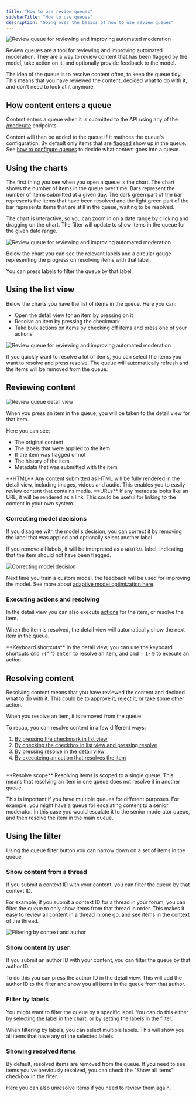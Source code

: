```yaml
---
title: "How to use review queues"
sidebarTitle: "How to use queues"
description: "Going over the basics of how to use review queues"
---
```


<Frame>
  <img
    className="block "
    src="/images/content-queue.png"
    alt="Review queue for reviewing and improving automated moderation"
  />
</Frame>

Review queues are a tool for reviewing and improving automated moderation. They are a way to review content that has been flagged by the model, take action on it, and optionally provide feedback to the model.

The idea of the queue is to resolve content often, to keep the queue tidy. This means that you have reviewed the content, decided what to do with it, and don't need to look at it anymore.

## How content enters a queue

Content enters a queue when it is submitted to the API using any of the [/moderate](/api-reference/analyze-text) endpoints.

Content will then be added to the queue if it mathces the queue's configuration. By default only items that are [flagged](/content-moderation/flagging-thresholds) show up in the queue. See [how to configure queues](/review-queues/configuration#configuring-the-queue) to decide what content goes into a queue.

## Using the charts

The first thing you see when you open a queue is the chart. The chart shows the number of items in the queue over time. Bars represent the number of items submitted at a given day. The dark green part of the bar represents the items that have been resolved and the light green part of the bar represents items that are still in the queue, waiting to be resolved.

The chart is interactive, so you can zoom in on a date range by clicking and dragging on the chart. The filter will update to show items in the queue for the given date range.

<Frame caption="Selecting a date range using the chart">
  <img
    className="block "
    src="/images/queue-zoom.gif"
    alt="Review queue for reviewing and improving automated moderation"
  />
</Frame>

Below the chart you can see the relevant labels and a circular gauge representing the progress on resolving items with that label.

You can press labels to filter the queue by that label.

## Using the list view

Below the charts you have the list of items in the queue. Here you can:

- Open the detail view for an item by pressing on it
- Resolve an item by pressing the checkmark
- Take bulk actions on items by checking off items and press one of your actions

<Frame caption="The queue is a list of items that need to be reviewed">
  <img
    className="block "
    src="/images/content-queue-list.png"
    alt="Review queue for reviewing and improving automated moderation"
  />
</Frame>

If you quickly want to resolve a lot of items, you can select the items you want to resolve and press resolve. The queue will automatically refresh and the items will be removed from the queue.

## Reviewing content

<Frame caption="The detail view for an item in the queue">
  <img
    className="block "
    src="/images/content-queue-detail-2.png"
    alt="Review queue detail view"
  />
</Frame>

When you press an item in the queue, you will be taken to the detail view for that item.

Here you can see:

- The original content
- The labels that were applied to the item
- If the item was flagged or not
- The history of the item
- Metadata that was submitted with the item

<Tip>
  **HTML**
  <span>
    Any content submitted as HTML will be fully rendered in the detail view,
    including images, videos and audio. This enables you to easily review
    content that contains media.
  </span>
</Tip>

<Tip>
  **URLs**
  <span>
    If any metadata looks like an URL, it will be rendered as a link. This could
    be useful for linking to the content in your own system.
  </span>
</Tip>

### Correcting model decisions

If you disagree with the model's decision, you can correct it by removing the label that was applied and optionally select another label.

If you remove all labels, it will be interpreted as a `NEUTRAL` label, indicating that the item should not have been flagged.

<Frame caption="Correcting AI decision by removing a label and adding a new.">
  <img
    className="block "
    src="/images/content-queue-correct.gif"
    alt="Correcting model decision"
  />
</Frame>

Next time you train a custom model, the feedback will be used for improving the model. See more about [adaptive model optimization here](/custom-models/adaptive-model-optimization).

### Executing actions and resolving

In the detail view you can also execute [actions](/review-queues/actions) for the item, or resolve the item.

When the item is resolved, the detail view will automatically show the next item in the queue.

<Tip>
  **Keyboard shortcuts**
  <span>
    In the detail view, you can use the keyboard shortcuts <kbd>cmd</kbd> +{" "}
    <kbd>enter</kbd> to resolve an item, and <kbd>cmd</kbd> + <kbd>1</kbd>-
    <kbd>9</kbd> to execute an action.
  </span>
</Tip>

## Resolving content

Resolving content means that you have reviewed the content and decided what to do with it. This could be to approve it, reject it, or take some other action.

When you resolve an item, it is removed from the queue.

To recap, you can resolve content in a few different ways:

1.  [By pressing the checkmark in list view](#using-the-list-view)
2.  [By checking the checkbox in list view and pressing resolve](#using-the-list-view)
3.  [By pressing resolve in the detail view](#executing-actions-and-resolving)
4.  [By executeing an action that resolves the item](/review-queues/actions#resolving-an-item-when-action-is-executed)
    <br></br>

<Info>
**Resolve scope**

<span>
Resolving items is scoped to a single queue. This means that resolving an item in one queue does not resolve it in another queue.

This is important if you have multiple queues for different purposes. For example, you might have a queue for escalating content to a senior moderator. In this case you would escalate it to the senior moderator queue, and then resolve the item in the main queue.

</span>
</Info>

## Using the filter

Using the queue filter button you can narrow down on a set of items in the queue.

### Show content from a thread

If you submit a context ID with your content, you can filter the queue by that context ID.

For example, if you submit a context ID for a thread in your forum, you can filter the queue to only show items from that thread in order. This makes it easy to review all content in a thread in one go, and see items in the context of the thread.

<Frame>
  <img
    className="block "
    src="/images/context-author.png"
    alt="Filtering by context and author"
  />
</Frame>

### Show content by user

If you submit an author ID with your content, you can filter the queue by that author ID.

To do this you can press the author ID in the detail view. This will add the author ID to the filter and show you all items in the queue from that author.

### Filter by labels

You might want to filter the queue by a specific label. You can do this either by selecting the label in the chart, or by setting the labels in the filter.

When filtering by labels, you can select multiple labels. This will show you all items that have any of the selected labels.

### Showing resolved items

By default, resolved items are removed from the queue. If you need to see items you've previously resolved, you can check the "Show all items" checkbox in the filter.

Here you can also unresolve items if you need to review them again.
